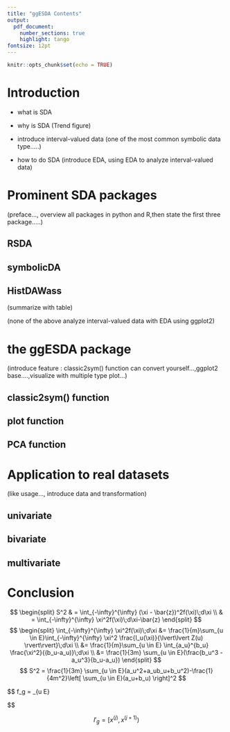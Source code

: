 ```yaml
---
title: "ggESDA Contents"
output:  
  pdf_document:
    number_sections: true
    highlight: tango
fontsize: 12pt 
---
```


```r
knitr::opts_chunk$set(echo = TRUE)
```

# Introduction

* what is SDA

* why is SDA (Trend figure)

* introduce interval-valued data (one of the most common
symbolic data type.....)

* how to do SDA (introduce EDA, using EDA to analyze interval-valued data)

# Prominent SDA packages

(preface..., overview all packages in python and R,then state the first three package.....)

## RSDA

## symbolicDA

## HistDAWass

(summarize with table)

(none of the above analyze interval-valued data with EDA using ggplot2)

# the ggESDA package

(introduce feature : classic2sym() function can convert yourself...,ggplot2 base....,visualize with multiple type plot...)

## classic2sym() function

## plot function

## PCA function

# Application to real datasets

(like usage..., introduce data and transformation)

## univariate

## bivariate

## multivariate


# Conclusion




$$
\begin{split}
S^2 & = \int_{-\infty}^{\infty} (\xi - \bar{z})^2f(\xi)\;d\xi \\
 & = \int_{-\infty}^{\infty} \xi^2f(\xi)\;d\xi-\bar{z}
\end{split}
$$
$$
\begin{split}
\int_{-\infty}^{\infty} \xi^2f(\xi)\;d\xi &= \frac{1}{m}\sum_{u \in E}\int_{-\infty}^{\infty} \xi^2 \frac{I_u(\xi)}{\lvert\lvert Z(u) \rvert\rvert}\;d\xi \\
&= \frac{1}{m}\sum_{u \in E} \int_{a_u}^{b_u} \frac{\xi^2}{(b_u-a_u)}\;d\xi \\
&= \frac{1}{3m} \sum_{u \in E}(\frac{b_u^3 - a_u^3}{b_u-a_u})
\end{split}
$$
$$
S^2 = \frac{1}{3m} \sum_{u \in E}(a_u^2+a_ub_u+b_u^2)-\frac{1}{4m^2}\left[ \sum_{u \in E}(a_u+b_u) \right]^2
$$

$$
f_g = \sum_{u \in E}\frac{\lvert\lvert Z(u) \cap I_g \rvert\rvert}{\lvert\lvert Z(u) \rvert\rvert}

$$

$$
I'_g = [x^{(j)},x^{(j+1)})
$$




